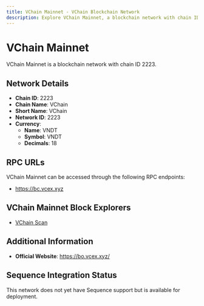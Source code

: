 ```yaml
--- 
title: VChain Mainnet - VChain Blockchain Network
description: Explore VChain Mainnet, a blockchain network with chain ID 2223. Learn about its native currency, VNDT, and how to interact with the network.
---
```


# VChain Mainnet

VChain Mainnet is a blockchain network with chain ID 2223.

## Network Details

- **Chain ID**: 2223
- **Chain Name**: VChain
- **Short Name**: VChain
- **Network ID**: 2223
- **Currency**: 
  - **Name**: VNDT
  - **Symbol**: VNDT
  - **Decimals**: 18

## RPC URLs

VChain Mainnet can be accessed through the following RPC endpoints:

- https://bc.vcex.xyz

## VChain Mainnet Block Explorers

- [VChain Scan](https://scan.vcex.xyz)

## Additional Information

- **Official Website**: https://bo.vcex.xyz/

## Sequence Integration Status

This network does not yet have Sequence support but is available for deployment.
